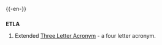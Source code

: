 {{-en-}}
==={{abbreviation}}===
'''ETLA'''
#Extended [[TLA|Three Letter Acronym]] - a four letter acronym.